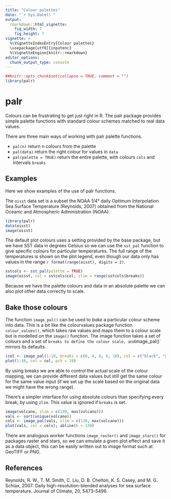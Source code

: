 ```yaml
---
title: "Colour palettes"
date: "`r Sys.Date()`"
output:
  rmarkdown::html_vignette:
    fig_width: 7
    fig_height: 7
vignette: >
  %\VignetteIndexEntry{Colour palettes}
  \usepackage[utf8]{inputenc}
  %\VignetteEngine{knitr::rmarkdown}
editor_options: 
  chunk_output_type: console
---
```


```r
##knitr::opts_chunk$set(collapse = TRUE, comment = "")
library(palr)
```

# palr

Colours can be frustrating to get just right in R. The palr package provides simple palette functions with standard
colour schemes matched to real data values. 

There are three main ways of working with palr palette functions.  

* `pal(n)` return n colours from the palette
* `pal(data)` return the right colour for values in `data`
* `pal(palette = TRUE)` return the entire palette, with colours `cols` and intervals `breaks`

## Examples

Here we show examples of the use of palr functions. 

The `oisst` data set is a subset the NOAA 1/4° daily Optimum Interpolation Sea Surface Temperature (Reynolds, 2007) obtained from the National Oceanic and Atmospheric Administration (NOAA). 

```r
library(palr)
data(oisst)
image(oisst)
```

The default plot colours uses a setting provided by the base package, but we have SST data in degrees Celsius so we can use the `sst_pal` function to give specific colours for particular temperatures. The full range of the temperatures is shown on the plot legend, even though our data only has values in the range `r format(range(oisst), digits = 2)`. 

```r
sstcols <- sst_pal(palette = TRUE)
image(oisst, col = sstcols$col, zlim = range(sstcols$breaks))
```

Because we have the palette colours and data in an absolute palette we can also plot other data correctly to scale. 


## Bake those colours

The function `image_pal()` can be used to *bake* a particular colour scheme into data. This is a bit like the colourvalues package function `colour_values()`, which takes raw values and maps them to a colour scale but is modelled on the `image()` function. The image function takes a set of colours and a set of `breaks to define the colour scale, and `image_pal()` mirrors its defaults. 

```r
(col <- image_pal(1:10, breaks = c(0, 4, 8, 9, 10), col = c("black", "green", "red", "blue")))
plot(1:10, col = col, pch = 19)
```

By using breaks we are able to  control the actual scale of the colour mapping, we can provide different data values but still get the same colour for the same value input (if we set up the scale based on the original data we might have the wrong range). 

There's a simpler interface for using absolute colours than specifying every break, by using `zlim`. This value is ignored if `breaks` is set. 

```r
image(volcano, zlim = c(130, max(volcano)))
vals <- sort(unique(volcano))
cols <- image_pal(vals, zlim = c(130, max(volcano)))
plot(vals, col = cols); abline(h = 130)
```

There are analogous worker functions `image_raster()` and `image_stars()` for packages raster and stars, so we can emulate a given plot effect and save it as a data object, this can be easily written out to image format such at GeoTIFF or PNG. 


## References

Reynolds, R. W., T. M. Smith, C. Liu, D. B. Chelton, K. S. Casey, and M. G. Schlax, 2007: Daily high-resolution-blended analyses for sea surface temperature. Journal of Climate, 20, 5473–5496.


